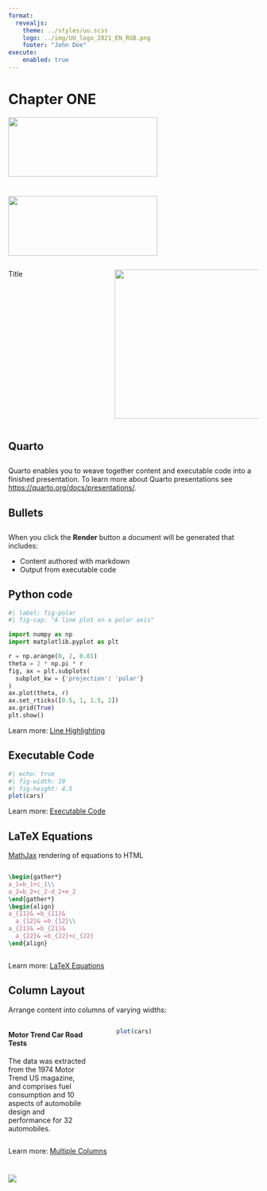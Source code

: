 ```yaml
--- 
format: 
  revealjs:
    theme: ../styles/uu.scss
    logo: ../img/UU_logo_2021_EN_RGB.png
    footer: "John Doe"
execute: 
    enabled: true
---
```


# Chapter ONE {data-background-color="#FFCD00"}

![](../img/UU_logo_2021_EN_RGB.png){.absolute bottom=320 left=0 width="300" height="120"}

# {data-background-color="#FFCD00"}

![](../img/UU_logo_2021_EN_RGB.png){.absolute bottom=-100 left=-240 width="300" height="120"}

:::::::::::::: {.columns}

::: {.column width="40%"}

::: {.subtitle}

Title

:::
:::
::: {.column width="60%"}
![](../img/image.jpg){fig-align="right" width="300"}
:::
::::::::::::::


## Quarto
::: {style="text-align: left; margin-top: 2em"}
Quarto enables you to weave together content and executable code into a finished presentation. To learn more about Quarto presentations see <https://quarto.org/docs/presentations/>.
:::

## Bullets
::: {style="text-align: left; margin-top: 2em"}
When you click the **Render** button a document will be generated that includes:

-   Content authored with markdown
-   Output from executable code
:::
## Python code
```python
#| label: fig-polar
#| fig-cap: "A line plot on a polar axis"

import numpy as np
import matplotlib.pyplot as plt

r = np.arange(0, 2, 0.01)
theta = 2 * np.pi * r
fig, ax = plt.subplots(
  subplot_kw = {'projection': 'polar'} 
)
ax.plot(theta, r)
ax.set_rticks([0.5, 1, 1.5, 2])
ax.grid(True)
plt.show()
```

::: footer
Learn more: [Line Highlighting](https://quarto.org/docs/presentations/revealjs/#line-highlighting)
:::

## Executable Code

```r
#| echo: true
#| fig-width: 10
#| fig-height: 4.5
plot(cars)
```

::: footer
Learn more: [Executable Code](https://quarto.org/docs/presentations/revealjs/#executable-code)
:::

## LaTeX Equations

[MathJax](https://www.mathjax.org/) rendering of equations to HTML

::: columns
::: {.column width="40%"}
``` tex
\begin{gather*}
a_1=b_1+c_1\\
a_2=b_2+c_2-d_2+e_2
\end{gather*}
\begin{align}
a_{11}& =b_{11}&
  a_{12}& =b_{12}\\
a_{21}& =b_{21}&
  a_{22}& =b_{22}+c_{22}
\end{align}
```
:::

::: {.column width="60%"}
```{=tex}
\begin{gather*}
a_1=b_1+c_1\\
a_2=b_2+c_2-d_2+e_2
\end{gather*}
```
```{=tex}
\begin{align}
a_{11}& =b_{11}&
  a_{12}& =b_{12}\\
a_{21}& =b_{21}&
  a_{22}& =b_{22}+c_{22}
\end{align}
```
:::
:::

::: footer
Learn more: [LaTeX Equations](https://quarto.org/docs/authoring/markdown-basics.html#equations)
:::

## Column Layout {.smaller}

Arrange content into columns of varying widths:

::: columns
::: {.column width="35%"}
#### Motor Trend Car Road Tests

The data was extracted from the 1974 Motor Trend US magazine, and comprises fuel consumption and 10 aspects of automobile design and performance for 32 automobiles.
:::

::: {.column width="3%"}
:::

::: {.column width="62%"}
```r
plot(cars)
```
:::
:::

::: footer
Learn more: [Multiple Columns](https://quarto.org/docs/presentations/revealjs/#multiple-columns)
:::

# {data-background-color="#FFCD00"}

![](../img/UU_logo_2021_EN_RGB_payoff.png)
